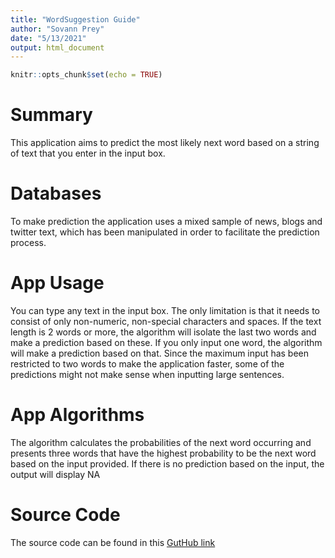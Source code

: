 ```yaml
---
title: "WordSuggestion Guide"
author: "Sovann Prey"
date: "5/13/2021"
output: html_document
---
```


```r
knitr::opts_chunk$set(echo = TRUE)
```

# Summary
This application aims to predict the most likely next word based on a string of text that you enter in the input box.
                            
# Databases
To make prediction the application uses a mixed sample of news, blogs and twitter text, which has been manipulated in order to facilitate the prediction process.

# App Usage
You can type any text in the input box. The only limitation is that it needs to consist of only non-numeric, non-special characters and spaces. If the text length is 2 words or more, the algorithm will isolate the last two words and make a prediction based on these. If you only input one word, the algorithm will make a prediction based on that. Since the maximum input has been restricted to two words to make the application faster, some of the predictions might not make sense when inputting large sentences.

# App Algorithms
The algorithm calculates the probabilities of the next word occurring and presents three words that have the highest probability to be the next word based on the input provided. If there is no prediction based on the input, the output will display NA
                          
# Source Code
The source code can be found in this [GutHub link](https://github.com/preysovann/wrdsgst)
        